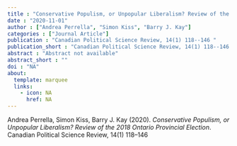 ```yaml
---
title : "Conservative Populism, or Unpopular Liberalism? Review of the 2018 Ontario Provincial Election"
date : "2020-11-01"
author : ["Andrea Perrella", "Simon Kiss", "Barry J. Kay"]
categories : ["Journal Article"]
publication : "Canadian Political Science Review, 14(1) 118--146 "
publication_short : "Canadian Political Science Review, 14(1) 118--146 "
abstract : "Abstract not available"
abstract_short : ""
doi : "NA"
about:
  template: marquee
  links:
    - icon: NA
      href: NA
---
```



::: {.callout-note title="How to cite this work"}

Andrea Perrella, Simon Kiss, Barry J. Kay (2020). *Conservative Populism, or Unpopular Liberalism? Review of the 2018 Ontario Provincial Election*. Canadian Political Science Review, 14(1) 118--146 

:::

